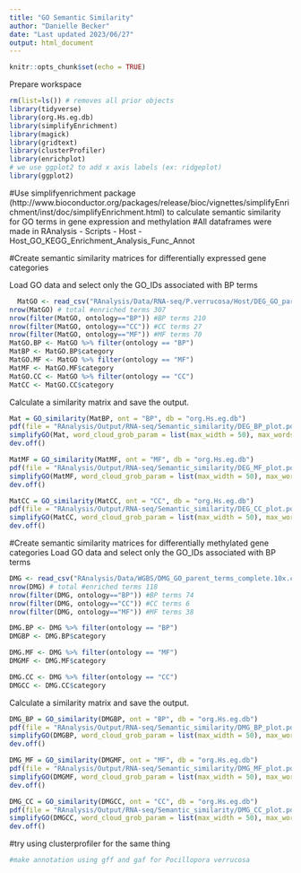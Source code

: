 ```yaml
---
title: "GO Semantic Similarity"
author: "Danielle Becker"
date: "Last updated 2023/06/27"
output: html_document
---
```


```r
knitr::opts_chunk$set(echo = TRUE)
```

Prepare workspace
```r
rm(list=ls()) # removes all prior objects
library(tidyverse)
library(org.Hs.eg.db)
library(simplifyEnrichment)
library(magick)
library(gridtext)
library(clusterProfiler)
library(enrichplot)
# we use ggplot2 to add x axis labels (ex: ridgeplot)
library(ggplot2)
```

#Use simplifyenrichment package (http://www.bioconductor.org/packages/release/bioc/vignettes/simplifyEnrichment/inst/doc/simplifyEnrichment.html) to calculate semantic similarity for GO terms in gene expression and methylation
#All dataframes were made in RAnalysis - Scripts - Host - Host_GO_KEGG_Enrichment_Analysis_Func_Annot

#Create semantic similarity matrices for differentially expressed gene categories

Load GO data and select only the GO_IDs associated with BP terms
```r
  MatGO <- read_csv("RAnalysis/Data/RNA-seq/P.verrucosa/Host/DEG_GO_parent_terms_complete.csv", col_names = TRUE)
nrow(MatGO) # total #enriched terms 307
nrow(filter(MatGO, ontology=="BP")) #BP terms 210
nrow(filter(MatGO, ontology=="CC")) #CC terms 27
nrow(filter(MatGO, ontology=="MF")) #MF terms 70
MatGO.BP <- MatGO %>% filter(ontology == "BP")
MatBP <- MatGO.BP$category
MatGO.MF <- MatGO %>% filter(ontology == "MF")
MatMF <- MatGO.MF$category
MatGO.CC <- MatGO %>% filter(ontology == "CC")
MatCC <- MatGO.CC$category
```


Calculate a similarity matrix and save the output.
```r
Mat = GO_similarity(MatBP, ont = "BP", db = "org.Hs.eg.db")
pdf(file = "RAnalysis/Output/RNA-seq/Semantic_similarity/DEG_BP_plot.pdf", width = 7, height = 5)
simplifyGO(Mat, word_cloud_grob_param = list(max_width = 50), max_words=20)
dev.off()

MatMF = GO_similarity(MatMF, ont = "MF", db = "org.Hs.eg.db")
pdf(file = "RAnalysis/Output/RNA-seq/Semantic_similarity/DEG_MF_plot.pdf", width = 7, height = 5)
simplifyGO(MatMF, word_cloud_grob_param = list(max_width = 50), max_words=20)
dev.off()

MatCC = GO_similarity(MatCC, ont = "CC", db = "org.Hs.eg.db")
pdf(file = "RAnalysis/Output/RNA-seq/Semantic_similarity/DEG_CC_plot.pdf", width = 7, height = 5)
simplifyGO(MatCC, word_cloud_grob_param = list(max_width = 50), max_words=20)
dev.off()
```


#Create semantic similarity matrices for differentially methylated gene categories
Load GO data and select only the GO_IDs associated with BP terms
```r
DMG <- read_csv("RAnalysis/Data/WGBS/DMG_GO_parent_terms_complete.10x.csv", col_names = TRUE)
nrow(DMG) # total #enriched terms 118
nrow(filter(DMG, ontology=="BP")) #BP terms 74
nrow(filter(DMG, ontology=="CC")) #CC terms 6
nrow(filter(DMG, ontology=="MF")) #MF terms 38

DMG.BP <- DMG %>% filter(ontology == "BP") 
DMGBP <- DMG.BP$category

DMG.MF <- DMG %>% filter(ontology == "MF")
DMGMF <- DMG.MF$category

DMG.CC <- DMG %>% filter(ontology == "CC")
DMGCC <- DMG.CC$category
```

Calculate a similarity matrix and save the output.
```r
DMG_BP = GO_similarity(DMGBP, ont = "BP", db = "org.Hs.eg.db")
pdf(file = "RAnalysis/Output/RNA-seq/Semantic_similarity/DMG_BP_plot.pdf", width = 7, height = 5)
simplifyGO(DMGBP, word_cloud_grob_param = list(max_width = 50), max_words=20)
dev.off()

DMG_MF = GO_similarity(DMGMF, ont = "MF", db = "org.Hs.eg.db")
pdf(file = "RAnalysis/Output/RNA-seq/Semantic_similarity/DMG_MF_plot.pdf", width = 7, height = 5)
simplifyGO(DMGMF, word_cloud_grob_param = list(max_width = 50), max_words=20)
dev.off()

DMG_CC = GO_similarity(DMGCC, ont = "CC", db = "org.Hs.eg.db")
pdf(file = "RAnalysis/Output/RNA-seq/Semantic_similarity/DMG_CC_plot.pdf", width = 7, height = 5)
simplifyGO(DMGCC, word_cloud_grob_param = list(max_width = 50), max_words=20, ont = "CC")
dev.off()
```
#try using clusterprofiler for the same thing

```r
#make annotation using gff and gaf for Pocillopora verrucosa
```


